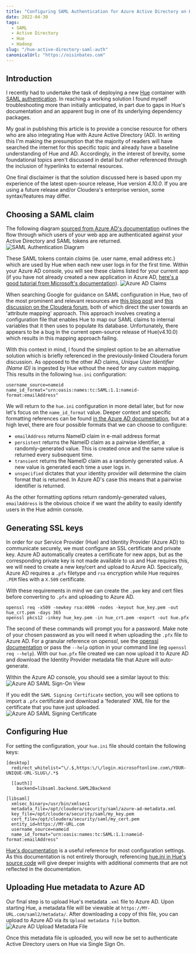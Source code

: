 ```yaml
---
title: "Configuring SAML Authentication for Azure Active Directory on Hue"
date: 2022-04-30
tags:
  - SAML
  - Active Directory
  - Hue
  - Hadoop
slug: "/hue-active-directory-saml-auth"
canonicalUrl: "https://oisinbates.com"
---
```


## Introduction
I recently had to undertake the task of deploying a new [Hue](https://github.com/cloudera/hue) container with [SAML authentication](https://docs.gethue.com/administrator/configuration/server/#saml).
In reaching a working solution I found myself troubleshooting more than initially anticipated, in part due to gaps in Hue's documentation and an apparent bug in one of its underlying dependency packages.

My goal in publishing this article is to provide a concise resource for others who are also integrating Hue with Azure Active Directory (AD).
In writing this I'm making the presumption that the majority of readers will have searched the internet for this specific topic and already have a baseline understanding of Hue and AD.
Accordingly, in the interest of brevity, some foundational topics aren't discussed in detail but rather referenced through the inclusion of hyperlinks to external resources.

One final disclaimer is that the solution discussed here is based upon my experience of the latest open-source release, Hue version _4.10.0_. If you are using a future release and/or Cloudera's enterprise version, some syntax/features may differ.

## Choosing a SAML claim
The following diagram [sourced from Azure AD's documentation](https://docs.microsoft.com/en-us/azure/active-directory/fundamentals/auth-saml) outlines the flow through which users of your web app are authenticated against your Active Directory and SAML tokens are returned.
![SAML Authentication Diagram](./auth_saml.png)

These SAML tokens contain _claims_ (ie. user name, email address etc.) which are used by Hue when each new user logs in for the first time.
Within your Azure AD console, you will see these claims listed for your current app (if you have not already created a new application in Azure AD, [here's a good tutorial from Microsoft's documentation](https://docs.microsoft.com/en-us/azure/active-directory/manage-apps/add-application-portal-setup-sso)).
![Azure AD Claims](./azure_ad_claims.png)

When searching Google for guidance on SAML configuration in Hue, two of the most prominent and relevant resources are [this blog post](https://www.davehill.ie/code/hue-saml-azure-part-1/) and [this discussion on the Cloudera forum](https://community.cloudera.com/t5/Support-Questions/HUE-fails-with-saml/td-p/82559), both of which direct the user towards an 'attribute mapping' approach.
This approach involves creating a configuration file that enables Hue to map our SAML claims to internal variables that it then uses to populate its database. Unfortunately, there appears to be a bug in the current open-source release of Hue(v4.10.0) which results in this mapping approach failing.

With this context in mind, I found the simplest option to be an alternative solution which is briefly referenced in the previously-linked Cloudera forum discussion. 
As opposed to the other AD claims, _Unique User Identifier (Name ID)_ is ingested by Hue without the need for any custom mapping. This results in the following `hue.ini` configuration:
```
username_source=nameid
name_id_format="urn:oasis:names:tc:SAML:1.1:nameid-format:emailAddress"
```

We will return to the `hue.ini` configuration in more detail later, but for now let's focus on the `name_id_format` value.
Deeper context and specific formatting references can be found [in the Azure AD documentation](https://docs.microsoft.com/en-us/azure/active-directory/develop/single-sign-on-saml-protocol#nameidpolicy), but at a high level, there are four possible formats that we can choose to configure:
* `emailAddress` returns NameID claim in e-mail address format
*  `persistent` returns the NameID claim as a pairwise identifier, a randomly-generated value. This is created once and the same value is returned every subsequent time.
*  `transient` returns the NameID claim as a randomly generated value. A new value is generated each time a user logs in.
*  `unspecified` dictates that your identity provider will determine the claim format that is returned. In Azure AD's case this means that a pairwise identifier is returned.

As the other formatting options return randomly-generated values, `emailAddress` is the obvious choice if we want the ability to easily identify users in the Hue admin console.

## Generating SSL keys

In order for our Service Provider (Hue) and Identity Provider (Azure AD) to communicate securely, we must configure an SSL certificate and private key.
Azure AD automatically creates a certificate for new apps, but as the corresponding private key is not made available to us and Hue requires this, we will need to create a new key/cert and upload to Azure AD. 
Specically, Azure AD requires a `.pfx` filetype and `rsa` encryption while Hue requires `.PEM` files with a `X.509` certificate. 

With these requirements in mind we can create the `.pem` key and cert files before converting to `.pfx` and uploading to Azure AD.
```
openssl req -x509 -newkey rsa:4096 -nodes -keyout hue_key.pem -out hue_crt.pem -days 365
openssl pkcs12 -inkey hue_key.pem -in hue_crt.pem -export -out hue.pfx
```

The second of these commands will prompt you for a password. Make note of your chosen password as you will need it when uploading the `.pfx` file to Azure AD.
For a granular reference on _openssl_, see the [openssl documentation](https://www.openssl.org/docs/manmaster/man1/openssl.html) or pass the `--help` option in your command line (eg `openssl req --help`).
With our `hue.pfx` file created we can now upload it to Azure AD and download the Identity Provider metadata file that Azure will auto-generate.

Within the Azure AD console, you should see a similar layout to this:
![Azure AD SAML Sign-On View](./azure_ad_saml_sign_on.png)

If you edit the  `SAML Signing Certificate` section, you will see options to import a `.pfx` certificate and download a 'federated' XML file for the certificate that you have just uploaded.
![Azure AD SAML Signing Certificate](./azure_ad_saml_signing_certificate.png)

## Configuring Hue 

For setting the configuration, your `hue.ini` file should contain the following keys:
```
[desktop]
  redirect_whitelist=^\/.$,https:\/\/login.microsoftonline.com\/YOUR-UNIQUE-URL-SLUG\/.*$

  [[auth]]
    backend=libsaml.backend.SAML2Backend

[libsaml]
  xmlsec_binary=/usr/bin/xmlsec1
  metadata_file=/opt/cloudera/security/saml/azure-ad-metadata.xml
  key_file=/opt/cloudera/security/saml/my_key.pem
  cert_file=/opt/cloudera/security/saml/my_cert.pem
  entity_id=https://MY-URL.com
  username_source=nameid
  name_id_format="urn:oasis:names:tc:SAML:1.1:nameid-format:emailAddress"
```

[Hue's documentation](https://docs.gethue.com/administrator/configuration/server/#saml) is a useful reference for most configuration settings.
As this documentation is not entirely thorough, referencing [hue.ini in Hue's source code](https://github.com/cloudera/hue/blob/master/desktop/conf.dist/hue.ini) will give deeper insights with additional comments that are not reflected in the documentation.

## Uploading Hue metadata to Azure AD
Our final step is to upload Hue's metadata `.xml` file to Azure AD.
Upon starting Hue, a metadata file will be viewable at `https://MY-URL.com/saml2/metadata/`.
After downloading a copy of this file, you can upload to Azure AD via its `Upload metadata file` button.
![Azure AD Upload Metadata File](./azure_ad_upload_metadata_file.png)

Once this metadata file is uploaded, you will now be set to authenticate Active Directory users on Hue via Single Sign On. 





